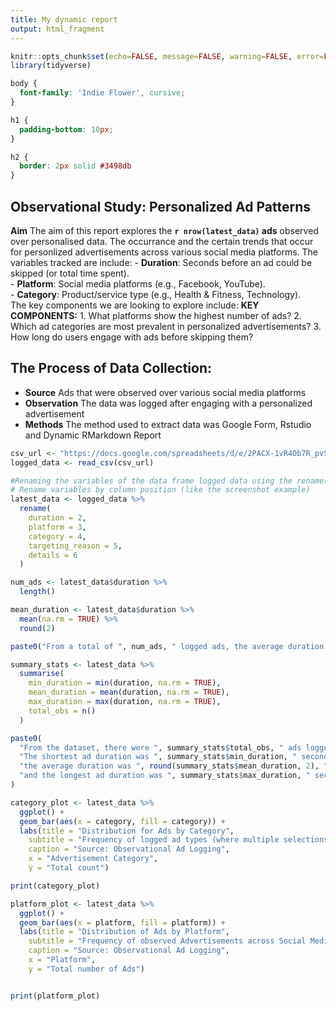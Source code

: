 ```yaml
---
title: My dynamic report
output: html_fragment
---
```


```r
knitr::opts_chunk$set(echo=FALSE, message=FALSE, warning=FALSE, error=FALSE)
library(tidyverse)
```

```css
body {
  font-family: 'Indie Flower', cursive;
}

h1 {
  padding-bottom: 10px;
}

h2 {
  border: 2px solid #3498db
}
```

## Observational Study: Personalized Ad Patterns 


**Aim**
The aim of this  report explores the **` r nrow(latest_data)` ads** observed over personalised data. The occurrance and the certain trends that occur for personlized advertisements across various social media platforms. The variables tracked are include:
- **Duration**: Seconds before an ad could be skipped (or total time spent).  
- **Platform**: Social media platforms (e.g., Facebook, YouTube).  
- **Category**: Product/service type (e.g., Health & Fitness, Technology).  
The key components we are looking to explore include:
**KEY COMPONENTS:**
1. What platforms show the highest number of ads?
2. Which ad categories are most prevalent in personalized advertisements?
3. How long do users engage with ads before skipping them? 


## The Process of Data Collection:
- **Source** Ads that were observed over various social media platforms 
- **Observation** The data was logged after engaging with a personalized advertisement
- **Methods** The method used to extract data was Google Form, Rstudio and Dynamic RMarkdown Report 





```r
csv_url <- "https://docs.google.com/spreadsheets/d/e/2PACX-1vR4Ob7R_pvS4Bu--tfyHxVTpaMtxup_UElzzUTWVkZYo8ss2fSygodhA-_BZNi9kYDo7-181mFHPRql/pub?gid=1933024189&single=true&output=csv"
logged_data <- read_csv(csv_url)

#Renaming the variables of the data frame logged data using the rename()
# Rename variables by column position (like the screenshot example)
latest_data <- logged_data %>%
  rename(
    duration = 2,              
    platform = 3,              
    category = 4,              
    targeting_reason = 5,      
    details = 6                
  )

```


```r
num_ads <- latest_data$duration %>%
  length()

mean_duration <- latest_data$duration %>%
  mean(na.rm = TRUE) %>%
  round(2)

paste0("From a total of ", num_ads, " logged ads, the average duration of ad engagement before skipping was ", mean_duration, " seconds.")

```


```r
summary_stats <- latest_data %>%
  summarise(
    min_duration = min(duration, na.rm = TRUE),  
    mean_duration = mean(duration, na.rm = TRUE),  
    max_duration = max(duration, na.rm = TRUE),     
    total_obs = n()
  )

paste0(
  "From the dataset, there were ", summary_stats$total_obs, " ads logged. ",
  "The shortest ad duration was ", summary_stats$min_duration, " seconds, ",
  "the average duration was ", round(summary_stats$mean_duration, 2), " seconds, ",
  "and the longest ad duration was ", summary_stats$max_duration, " seconds."
)

```




```r


category_plot <- latest_data %>%
  ggplot() +  
  geom_bar(aes(x = category, fill = category)) +
  labs(title = "Distribution for Ads by Category",
    subtitle = "Frequency of logged ad types (where multiple selections allowed)",
    caption = "Source: Observational Ad Logging",
    x = "Advertisement Category",
    y = "Total count")

print(category_plot)
```

```r
platform_plot <- latest_data %>%
  ggplot() +
  geom_bar(aes(x = platform, fill = platform)) +
  labs(title = "Distribution of Ads by Platform",
    subtitle = "Frequency of observed Advertisements across Social Media platforms",
    caption = "Source: Observational Ad Logging",
    x = "Platform",
    y = "Total number of Ads")


print(platform_plot)
```



